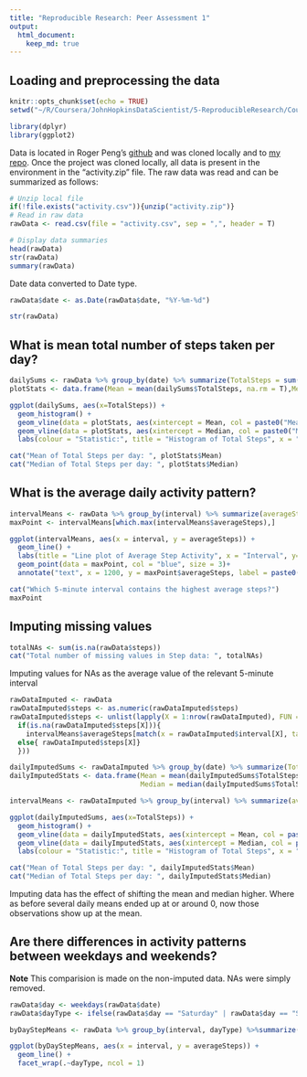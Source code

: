 ```yaml
---
title: "Reproducible Research: Peer Assessment 1"
output: 
  html_document:
    keep_md: true
---
```



## Loading and preprocessing the data
```r
knitr::opts_chunk$set(echo = TRUE)
setwd("~/R/Coursera/JohnHopkinsDataScientist/5-ReproducibleResearch/CourseProject1/RepData_PeerAssessment1")
```

```r
library(dplyr)
library(ggplot2)

```

Data is located in Roger Peng's [github](https://github.com/McJasper/RepData_PeerAssessment1.git) and was cloned locally and to [my repo](https://github.com/McJasper/RepData_PeerAssessment1).
Once the project was cloned locally, all data is present in the environment in the "activity.zip" file. The raw data was read and can be summarized as follows:
```r
# Unzip local file
if(!file.exists("activity.csv")){unzip("activity.zip")}
# Read in raw data
rawData <- read.csv(file = "activity.csv", sep = ",", header = T)

# Display data summaries
head(rawData)
str(rawData)
summary(rawData)
```
Date data converted to Date type.
```r
rawData$date <- as.Date(rawData$date, "%Y-%m-%d")

str(rawData)
```


## What is mean total number of steps taken per day?
```r
dailySums <- rawData %>% group_by(date) %>% summarize(TotalSteps = sum(steps, na.rm = T))
plotStats <- data.frame(Mean = mean(dailySums$TotalSteps, na.rm = T),Median = median(dailySums$TotalSteps, na.rm = T))
```
```r
ggplot(dailySums, aes(x=TotalSteps)) + 
  geom_histogram() +
  geom_vline(data = plotStats, aes(xintercept = Mean, col = paste0("Mean: ", round(Mean, 2))))+
  geom_vline(data = plotStats, aes(xintercept = Median, col = paste0("Median: ", round(Median, 2))))+
  labs(colour = "Statistic:", title = "Histogram of Total Steps", x = "Total Steps", y = "Frequency")

cat("Mean of Total Steps per day: ", plotStats$Mean)
cat("Median of Total Steps per day: ", plotStats$Median)

```

## What is the average daily activity pattern?
```r
intervalMeans <- rawData %>% group_by(interval) %>% summarize(averageSteps = mean(steps, na.rm = T))
maxPoint <- intervalMeans[which.max(intervalMeans$averageSteps),]

ggplot(intervalMeans, aes(x = interval, y = averageSteps)) + 
  geom_line() +
  labs(title = "Line plot of Average Step Activity", x = "Interval", y= "Average Steps")+
  geom_point(data = maxPoint, col = "blue", size = 3)+
  annotate("text", x = 1200, y = maxPoint$averageSteps, label = paste0("Maximum Steps: ", round(maxPoint$averageSteps,1)))

cat("Which 5-minute interval contains the highest average steps?")
maxPoint
```


## Imputing missing values

```r
totalNAs <- sum(is.na(rawData$steps))
cat("Total number of missing values in Step data: ", totalNAs)
```
Imputing values for NAs as the average value of the relevant 5-minute interval
```r
rawDataImputed <- rawData
rawDataImputed$steps <- as.numeric(rawDataImputed$steps)
rawDataImputed$steps <- unlist(lapply(X = 1:nrow(rawDataImputed), FUN = function(X){
  if(is.na(rawDataImputed$steps[X])){
    intervalMeans$averageSteps[match(x = rawDataImputed$interval[X], table = intervalMeans$interval)]}
  else{ rawDataImputed$steps[X]}
  }))

```

```r

dailyImputedSums <- rawDataImputed %>% group_by(date) %>% summarize(TotalSteps = sum(steps, na.rm = T))
dailyImputedStats <- data.frame(Mean = mean(dailyImputedSums$TotalSteps, na.rm = T),
                                Median = median(dailyImputedSums$TotalSteps, na.rm = T))

intervalMeans <- rawDataImputed %>% group_by(interval) %>% summarize(averageSteps = mean(steps, na.rm = T))


```

```r
ggplot(dailyImputedSums, aes(x=TotalSteps)) + 
  geom_histogram() +
  geom_vline(data = dailyImputedStats, aes(xintercept = Mean, col = paste0("Mean: ", round(Mean, 2))))+
  geom_vline(data = dailyImputedStats, aes(xintercept = Median, col = paste0("Median: ", round(Median, 2))))+
  labs(colour = "Statistic:", title = "Histogram of Total Steps", x = "Total Steps", y = "Frequency")

cat("Mean of Total Steps per day: ", dailyImputedStats$Mean)
cat("Median of Total Steps per day: ", dailyImputedStats$Median)


```
Imputing data has the effect of shifting the mean and median higher.  Where as before several daily means ended up at or around 0, now those observations show up at the mean.


## Are there differences in activity patterns between weekdays and weekends?
**Note** This comparision is made on the non-imputed data.  NAs were simply removed.
```r
rawData$day <- weekdays(rawData$date) 
rawData$dayType <- ifelse(rawData$day == "Saturday" | rawData$day == "Sunday", yes = "WeekEnd", no = "WeekDay")

byDayStepMeans <- rawData %>% group_by(interval, dayType) %>%summarize(averageSteps = mean(steps, na.rm = T))

ggplot(byDayStepMeans, aes(x = interval, y = averageSteps)) +
  geom_line() +
  facet_wrap(.~dayType, ncol = 1)

```
